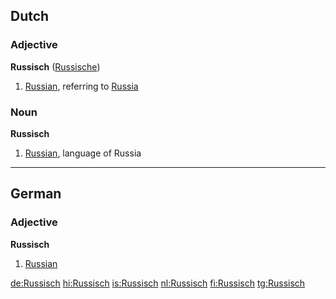 ==Dutch==

===Adjective===
'''Russisch''' ([[Russische]])

# [[Russian]], referring to [[Russia]]

===Noun===
'''Russisch''' {{n}}

# [[Russian]], language of Russia

----

==German==

===Adjective===
'''Russisch'''

# [[Russian]]

[[de:Russisch]]
[[hi:Russisch]]
[[is:Russisch]]
[[nl:Russisch]]
[[fi:Russisch]]
[[tg:Russisch]]